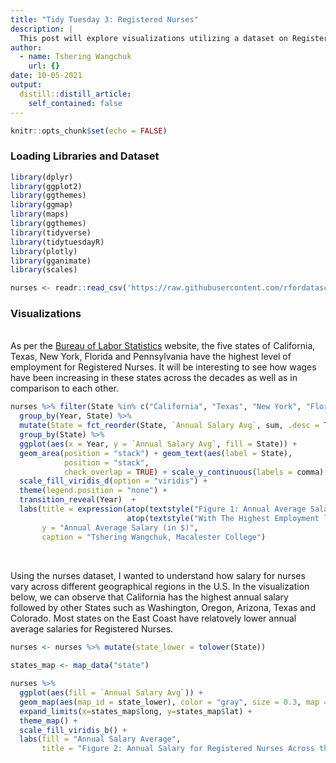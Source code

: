 ```yaml
---
title: "Tidy Tuesday 3: Registered Nurses"
description: |
  This post will explore visualizations utilizing a dataset on Registered Nurses in the U.S. and their wages. 
author:
  - name: Tshering Wangchuk
    url: {}
date: 10-05-2021
output:
  distill::distill_article:
    self_contained: false
---
```


```r
knitr::opts_chunk$set(echo = FALSE)
```

### Loading Libraries and Dataset

```r
library(dplyr)
library(ggplot2)
library(ggthemes)
library(ggmap)
library(maps)
library(ggthemes)
library(tidyverse)
library(tidytuesdayR)
library(plotly)
library(gganimate)
library(scales)
```


```r
nurses <- readr::read_csv('https://raw.githubusercontent.com/rfordatascience/tidytuesday/master/data/2021/2021-10-05/nurses.csv')
```


### Visualizations

<br> As per the [Bureau of Labor Statistics](https://www.bls.gov/oes/2017/may/oes291141.htm) website, the five states of California, Texas, New York, Florida and Pennsylvania have the highest level of employment for Registered Nurses. It will be interesting to see how wages have been increasing in these states across the decades as well as in comparison to each other. 

```r
nurses %>% filter(State %in% c("California", "Texas", "New York", "Florida", "Pennsylvania")) %>%
  group_by(Year, State) %>% 
  mutate(State = fct_reorder(State, `Annual Salary Avg`, sum, .desc = TRUE)) %>% 
  group_by(State) %>% 
  ggplot(aes(x = Year, y = `Annual Salary Avg`, fill = State)) +
  geom_area(position = "stack") + geom_text(aes(label = State),
            position = "stack", 
            check_overlap = TRUE) + scale_y_continuous(labels = comma) +
  scale_fill_viridis_d(option = "viridis") +
  theme(legend.position = "none") +
  transition_reveal(Year)  +
  labs(title = expression(atop(textstyle("Figure 1: Annual Average Salary For Registered Nurses In The U.S"),
                          atop(textstyle("With The Highest Employment level In This Occupation")))),
       y = "Annual Average Salary (in $)",
       caption = "Tshering Wangchuk, Macalester College")
      
```

<br> Using the nurses dataset, I wanted to understand how salary for nurses vary across different geographical regions in the U.S. In the visualization below, we can observe that California has the highest annual salary followed by other States such as Washington, Oregon, Arizona, Texas and Colorado. Most states on the East Coast have relatovely lower annual average salaries for Registered Nurses.

```r
nurses <- nurses %>% mutate(state_lower = tolower(State))
```

```r
states_map <- map_data("state")

nurses %>%
  ggplot(aes(fill = `Annual Salary Avg`)) +
  geom_map(aes(map_id = state_lower), color = "gray", size = 0.3, map = states_map) + 
  expand_limits(x=states_map$long, y=states_map$lat) + 
  theme_map() + 
  scale_fill_viridis_b() +
  labs(fill = "Annual Salary Average",
       title = "Figure 2: Annual Salary for Registered Nurses Across the U.S.") 

```


